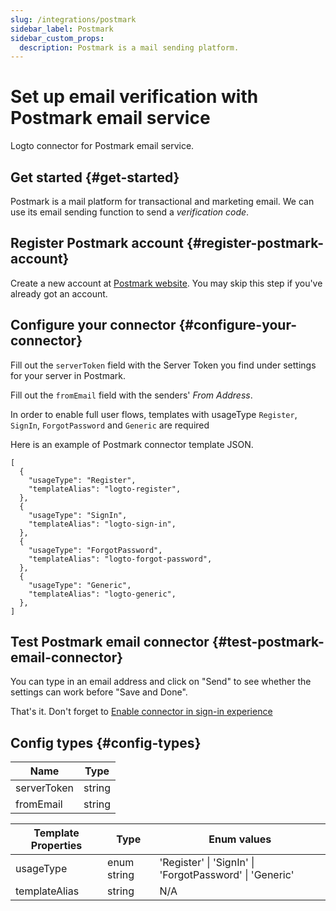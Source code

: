 ```yaml
---
slug: /integrations/postmark
sidebar_label: Postmark
sidebar_custom_props:
  description: Postmark is a mail sending platform.
---
```



# Set up email verification with Postmark email service

Logto connector for Postmark email service.

<GuideTip />

## Get started \{#get-started}

Postmark is a mail platform for transactional and marketing email. We can use its email sending function to send a _verification code_.

## Register Postmark account \{#register-postmark-account}

Create a new account at [Postmark website](https://postmark.com/). You may skip this step if you've already got an account.

## Configure your connector \{#configure-your-connector}

Fill out the `serverToken` field with the Server Token you find under settings for your
server in Postmark.

Fill out the `fromEmail` field with the senders' _From Address_.

In order to enable full user flows, templates with usageType `Register`, `SignIn`, `ForgotPassword` and `Generic` are required

Here is an example of Postmark connector template JSON.

```jsonc
[
  {
    "usageType": "Register",
    "templateAlias": "logto-register",
  },
  {
    "usageType": "SignIn",
    "templateAlias": "logto-sign-in",
  },
  {
    "usageType": "ForgotPassword",
    "templateAlias": "logto-forgot-password",
  },
  {
    "usageType": "Generic",
    "templateAlias": "logto-generic",
  },
]
```

## Test Postmark email connector \{#test-postmark-email-connector}

You can type in an email address and click on "Send" to see whether the settings can work before "Save and Done".

That's it. Don't forget to [Enable connector in sign-in experience](/connectors/email-connectors/#enable-email-sign-up-or-sign-in)

## Config types \{#config-types}

| Name        | Type   |
| ----------- | ------ |
| serverToken | string |
| fromEmail   | string |

| Template Properties | Type        | Enum values                                             |
| ------------------- | ----------- | ------------------------------------------------------- |
| usageType           | enum string | 'Register' \| 'SignIn' \| 'ForgotPassword' \| 'Generic' |
| templateAlias       | string      | N/A                                                     |
